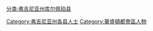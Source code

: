 [[分类:弗吉尼亚州库尔佩珀县|分类:弗吉尼亚州库尔佩珀县]]
[[Category:弗吉尼亚州各县人士|Category:弗吉尼亚州各县人士]]
[[Category:華盛頓都會區人物|Category:華盛頓都會區人物]]